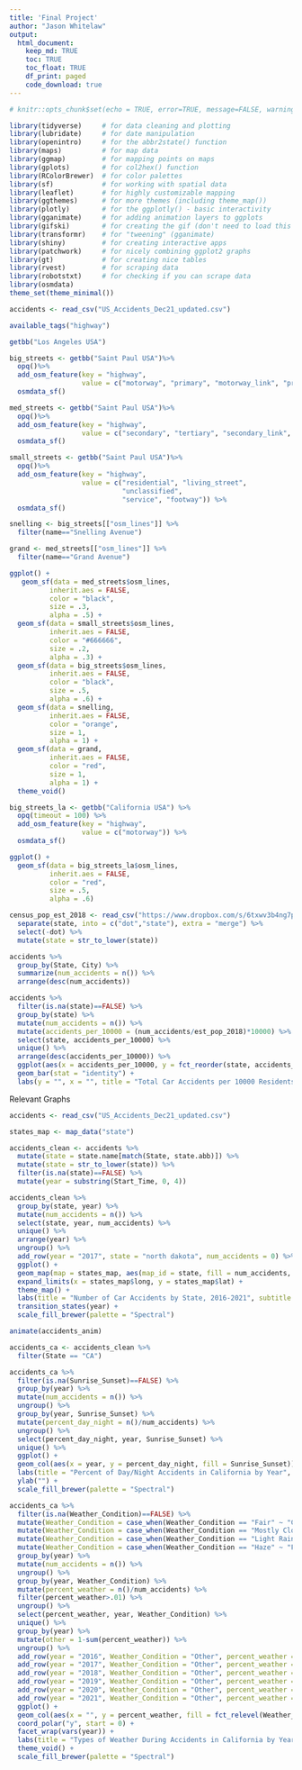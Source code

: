 ```yaml
---
title: 'Final Project'
author: "Jason Whitelaw"
output: 
  html_document:
    keep_md: TRUE
    toc: TRUE
    toc_float: TRUE
    df_print: paged
    code_download: true
---
```



```r
# knitr::opts_chunk$set(echo = TRUE, error=TRUE, message=FALSE, warning=FALSE)
```

```r
library(tidyverse)     # for data cleaning and plotting
library(lubridate)     # for date manipulation
library(openintro)     # for the abbr2state() function
library(maps)          # for map data
library(ggmap)         # for mapping points on maps
library(gplots)        # for col2hex() function
library(RColorBrewer)  # for color palettes
library(sf)            # for working with spatial data
library(leaflet)       # for highly customizable mapping
library(ggthemes)      # for more themes (including theme_map())
library(plotly)        # for the ggplotly() - basic interactivity
library(gganimate)     # for adding animation layers to ggplots
library(gifski)        # for creating the gif (don't need to load this library every time,but need it installed)
library(transformr)    # for "tweening" (gganimate)
library(shiny)         # for creating interactive apps
library(patchwork)     # for nicely combining ggplot2 graphs  
library(gt)            # for creating nice tables
library(rvest)         # for scraping data
library(robotstxt)     # for checking if you can scrape data
library(osmdata)
theme_set(theme_minimal())
```

```r
accidents <- read_csv("US_Accidents_Dec21_updated.csv")
```

```r
available_tags("highway")
```

```r
getbb("Los Angeles USA")
```


```r
big_streets <- getbb("Saint Paul USA")%>%
  opq()%>%
  add_osm_feature(key = "highway", 
                  value = c("motorway", "primary", "motorway_link", "primary_link")) %>%
  osmdata_sf()
```

```r
med_streets <- getbb("Saint Paul USA")%>%
  opq()%>%
  add_osm_feature(key = "highway", 
                  value = c("secondary", "tertiary", "secondary_link", "tertiary_link")) %>%
  osmdata_sf()

```

```r
small_streets <- getbb("Saint Paul USA")%>%
  opq()%>%
  add_osm_feature(key = "highway", 
                  value = c("residential", "living_street",
                            "unclassified",
                            "service", "footway")) %>%
  osmdata_sf()
```

```r
snelling <- big_streets[["osm_lines"]] %>% 
  filter(name=="Snelling Avenue")
```

```r
grand <- med_streets[["osm_lines"]] %>% 
  filter(name=="Grand Avenue")
```


```r
ggplot() +
   geom_sf(data = med_streets$osm_lines,
          inherit.aes = FALSE,
          color = "black",
          size = .3,
          alpha = .5) +
  geom_sf(data = small_streets$osm_lines,
          inherit.aes = FALSE,
          color = "#666666",
          size = .2,
          alpha = .3) +
  geom_sf(data = big_streets$osm_lines,
          inherit.aes = FALSE,
          color = "black",
          size = .5,
          alpha = .6) +
  geom_sf(data = snelling,
          inherit.aes = FALSE,
          color = "orange",
          size = 1,
          alpha = 1) +
  geom_sf(data = grand,
          inherit.aes = FALSE,
          color = "red",
          size = 1,
          alpha = 1) +
  theme_void()
```

```r
big_streets_la <- getbb("California USA") %>%
  opq(timeout = 100) %>%
  add_osm_feature(key = "highway", 
                  value = c("motorway")) %>%
  osmdata_sf()
```



```r
ggplot() +
  geom_sf(data = big_streets_la$osm_lines,
          inherit.aes = FALSE,
          color = "red",
          size = .5,
          alpha = .6)
```

```r
census_pop_est_2018 <- read_csv("https://www.dropbox.com/s/6txwv3b4ng7pepe/us_census_2018_state_pop_est.csv?dl=1") %>% 
  separate(state, into = c("dot","state"), extra = "merge") %>% 
  select(-dot) %>% 
  mutate(state = str_to_lower(state))
```


```r
accidents %>%
  group_by(State, City) %>%
  summarize(num_accidents = n()) %>%
  arrange(desc(num_accidents))
```

```r
accidents %>% 
  filter(is.na(state)==FALSE) %>%
  group_by(state) %>%
  mutate(num_accidents = n()) %>%
  mutate(accidents_per_10000 = (num_accidents/est_pop_2018)*10000) %>%
  select(state, accidents_per_10000) %>%
  unique() %>%
  arrange(desc(accidents_per_10000)) %>% 
  ggplot(aes(x = accidents_per_10000, y = fct_reorder(state, accidents_per_10000))) +
  geom_bar(stat = "identity") +
  labs(y = "", x = "", title = "Total Car Accidents per 10000 Residents, 2016-2021")
```




Relevant Graphs






```r
accidents <- read_csv("US_Accidents_Dec21_updated.csv")

states_map <- map_data("state")
```

```r
accidents_clean <- accidents %>%
  mutate(state = state.name[match(State, state.abb)]) %>%
  mutate(state = str_to_lower(state)) %>%
  filter(is.na(state)==FALSE) %>%
  mutate(year = substring(Start_Time, 0, 4))
```


```r
accidents_clean %>%
  group_by(state, year) %>%
  mutate(num_accidents = n()) %>%
  select(state, year, num_accidents) %>%
  unique() %>%
  arrange(year) %>%
  ungroup() %>%
  add_row(year = "2017", state = "north dakota", num_accidents = 0) %>%
  ggplot() +
  geom_map(map = states_map, aes(map_id = state, fill = num_accidents, group = year)) +
  expand_limits(x = states_map$long, y = states_map$lat) + 
  theme_map() +
  labs(title = "Number of Car Accidents by State, 2016-2021", subtitle = "Year: {closest_state}", fill = "Number of Accidents") +
  transition_states(year) +
  scale_fill_brewer(palette = "Spectral")
```

```r
animate(accidents_anim)
```

```r
accidents_ca <- accidents_clean %>%
  filter(State == "CA")
```

```r
accidents_ca %>%
  filter(is.na(Sunrise_Sunset)==FALSE) %>%
  group_by(year) %>%
  mutate(num_accidents = n()) %>%
  ungroup() %>%
  group_by(year, Sunrise_Sunset) %>%
  mutate(percent_day_night = n()/num_accidents) %>%
  ungroup() %>%
  select(percent_day_night, year, Sunrise_Sunset) %>%
  unique() %>%
  ggplot() +
  geom_col(aes(x = year, y = percent_day_night, fill = Sunrise_Sunset)) +
  labs(title = "Percent of Day/Night Accidents in California by Year", fill = "Time of Day") +
  ylab("") +
  scale_fill_brewer(palette = "Spectral")
```

```r
accidents_ca %>%
  filter(is.na(Weather_Condition)==FALSE) %>%
  mutate(Weather_Condition = case_when(Weather_Condition == "Fair" ~ "Clear", TRUE ~ Weather_Condition)) %>%
  mutate(Weather_Condition = case_when(Weather_Condition == "Mostly Cloudy" | Weather_Condition == "Partly Cloudy" | Weather_Condition == "Scattered Clouds" | Weather_Condition == "Overcast" ~ "Cloudy", TRUE ~ Weather_Condition)) %>%
  mutate(Weather_Condition = case_when(Weather_Condition == "Light Rain" ~ "Rain", TRUE ~ Weather_Condition)) %>%
  mutate(Weather_Condition = case_when(Weather_Condition == "Haze" ~ "Fog", TRUE ~ Weather_Condition)) %>%
  group_by(year) %>%
  mutate(num_accidents = n()) %>%
  ungroup() %>%
  group_by(year, Weather_Condition) %>%
  mutate(percent_weather = n()/num_accidents) %>%
  filter(percent_weather>.01) %>%
  ungroup() %>%
  select(percent_weather, year, Weather_Condition) %>%
  unique() %>%
  group_by(year) %>%
  mutate(other = 1-sum(percent_weather)) %>%
  ungroup() %>%
  add_row(year = "2016", Weather_Condition = "Other", percent_weather = 0.004769235) %>%
  add_row(year = "2017", Weather_Condition = "Other", percent_weather = 0.012130665) %>%
  add_row(year = "2018", Weather_Condition = "Other", percent_weather = 0.010170991) %>%
  add_row(year = "2019", Weather_Condition = "Other", percent_weather = 0.024589149) %>%
  add_row(year = "2020", Weather_Condition = "Other", percent_weather = 0.030213815) %>%
  add_row(year = "2021", Weather_Condition = "Other", percent_weather = 0.037366646) %>%
  ggplot() +
  geom_col(aes(x = "", y = percent_weather, fill = fct_relevel(Weather_Condition, "Other", after = Inf))) +
  coord_polar("y", start = 0) +
  facet_wrap(vars(year)) +
  labs(title = "Types of Weather During Accidents in California by Year", fill = "Weather") +
  theme_void() + 
  scale_fill_brewer(palette = "Spectral")
```









